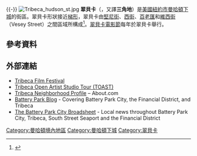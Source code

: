 {{noteTA
|G1=美国州份
|1=zh-hans:曼哈顿;zh-hk:曼克頓;zh-tw:曼哈頓;
|2=zh-hans:翠贝卡;zh-hk:翠碧加;zh-tw:翠貝卡;
}}

{{Expand English|Tribeca|date=30 September 2019}}{{-}}
[[File:Tribeca_hudson_st.jpg|thumb]] 
'''翠貝卡'''（{{lang-en|Tribeca}}，又譯'''三角地'''）是[[美國|美國]][[紐約市|紐約市]][[曼哈頓下城|曼哈頓下城]]的街區。翠貝卡形狀接近[[梯形|梯形]]，翠貝卡由[[堅尼街|堅尼街]]、[[西街|西街]]、[[百老匯|百老匯]]和[[維西街|維西街]]（Vesey Street）之間區域所構成<ref name="NYMag">{{cite news|url=http://nymag.com/realestate/articles/neighborhoods/tribeca.htm|title=Tribeca - New York City Neighborhood - NYC|work=New York |accessdate=16 July 2011}}</ref>。[[翠貝卡電影節|翠貝卡電影節]]每年於翠貝卡舉行。

==參考資料==
{{Reflist}}

==外部連結==
{{stack begin}}
{{Commons category|TriBeCa}}
{{stack end}}
* [http://www.tribecafilm.com/festival/ Tribeca Film Festival]
* [https://web.archive.org/web/20190623083952/http://toastartwalk.com/ Tribeca Open Artist Studio Tour (TOAST)]
* [https://web.archive.org/web/20060207050704/http://manhattan.about.com/od/neighborhoodguide/p/tribecaprofile.htm Tribeca Neighborhood Profile] – About.com
* [https://web.archive.org/web/20110322135127/http://www.batteryparkblog.com/ Battery Park Blog] - Covering Battery Park City, the Financial District, and Tribeca
* [http://web.me.com/broadsheet/Broadsheet/Home/Home.html The Battery Park City Broadsheet] - Local news throughout Battery Park City, Tribeca, South Street Seaport and the Financial District

[[Category:曼哈頓境內地區|Category:曼哈頓境內地區]]
[[Category:曼哈頓下城|Category:曼哈頓下城]]
[[Category:翠貝卡|Category:翠貝卡]]